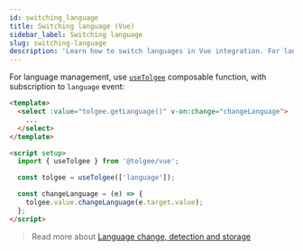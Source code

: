 ```yaml
---
id: switching_language
title: Switching language (Vue)
sidebar_label: Switching language
slug: switching-language
description: 'Learn how to switch languages in Vue integration. For language management, use useLanguage composition function'
---
```


For language management, use [`useTolgee`](./api#composable-usetolgee) composable function, with subscription to `language` event:

```html
<template>
  <select :value="tolgee.getLanguage()" v-on:change="changeLanguage">
    ...
  </select>
</template>

<script setup>
  import { useTolgee } from '@tolgee/vue';

  const tolgee = useTolgee(['language']);

  const changeLanguage = (e) => {
    tolgee.value.changeLanguage(e.target.value);
  };
</script>
```

> Read more about [Language change, detection and storage](/switching_language.mdx)